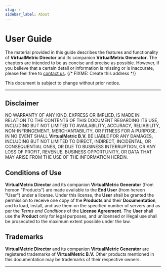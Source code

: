 ```yaml
---
slug: /
sidebar_label: About
---
```


# User Guide

The material provided in this guide describes the features and functionality of **VirtualMetric Director** and its companion **VirtualMetric Generator**. The chapters are intended to be as concise and precise as possible. However, if you believe that a certain detail or information is missing or is inaccurate, please feel free to [contact us](mailto:docs@virtualmetric.com). {/* FIXME: Create this address */}

This document is subject to change without prior notice.

---

## Disclaimer

NO WARRANTY OF ANY KIND, EXPRESS OR IMPLIED, IS MADE IN RELATION TO THE CONTENTS OF THIS DOCUMENT REGARDING ITS USE, INCLUDING BUT NOT LIMITED TO AVAILABILITY, ACCURACY, RELIABILITY, NON-INFRINGEMENT, MERCHANTABILITY, OR FITNESS FOR A PURPOSE. IN NO EVENT SHALL **VirtualMetric B.V.** BE LIABLE FOR ANY DAMAGES, INCLUDING BUT NOT LIMITED TO DIRECT, INDIRECT, INCIDENTAL, OR CONSEQUENTIAL ONES, OR DUE TO BUSINESS INTERRUPTION, OR ANY LOSS OF PROFIT, REVENUE, BUSINESS OPPORTUNITY, OR DATA THAT MAY ARISE FROM THE USE OF THE INFORMATION HEREIN.

## Conditions of Use

**VirtualMetric Director** and its companion **VirtualMetric Generator** (from hereon "Products") are made available to the **End User** (from hereon "User") under a license. Under this license, the **User** shall be granted the permission to receive one copy of the **Products** and their **Documentation**, and to load, install, and use them on the specified number of servers and as per the _Terms and Conditions_ of the **License Agreement**. The **User** shall use the **Product** only for legal purposes, and unlicensed or illegal use shall be prosecuted to the maximum extent possible under the law.

## Trademarks

**VirtualMetric Director** and its companion **VirtualMetric Generator** are registered trademarks of **VirtualMetric B.V.** Other products mentioned in this documentation may be trademarks of their respective owners.

---

<FooterCopyright copyright="Copright &copy; 2024 VirtualMetric. All rights reserved."/>

